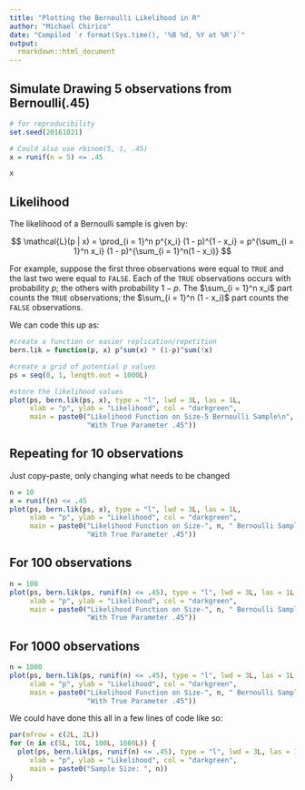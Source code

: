 ```yaml
---
title: "Plotting the Bernoulli Likelihood in R"
author: "Michael Chirico"
date: "Compiled `r format(Sys.time(), '%B %d, %Y at %R')`"
output: 
  rmarkdown::html_document
---
```


## Simulate Drawing 5 observations from Bernoulli(.45)

```r
# for reproducibility
set.seed(20161021)

# Could also use rbinom(5, 1, .45)
x = runif(n = 5) <= .45

x
```

## Likelihood

The likelihood of a Bernoulli sample is given by:

$$ \mathcal{L}(p | x) = \prod_{i = 1}^n p^{x_i} (1 - p)^{1 - x_i} = p^{\sum_{i = 1}^n x_i} (1 - p)^{\sum_{i = 1}^n(1 - x_i)} $$

For example, suppose the first three observations were equal to `TRUE` and the last two were equal to `FALSE`. Each of the `TRUE` observations occurs with probability $p$; the others with probability $1-p$. The $\sum_{i = 1}^n x_i$ part counts the `TRUE` observations; the $\sum_{i = 1}^n (1 - x_i)$ part counts the `FALSE` observations.

We can code this up as:

```r
#create a function or easier replication/repetition
bern.lik = function(p, x) p^sum(x) * (1-p)^sum(!x)

#create a grid of potential p values
ps = seq(0, 1, length.out = 1000L)

#store the likelihood values
plot(ps, bern.lik(ps, x), type = "l", lwd = 3L, las = 1L,
     xlab = "p", ylab = "Likelihood", col = "darkgreen",
     main = paste0("Likelihood Function on Size-5 Bernoulli Sample\n",
                   "With True Parameter .45"))
```

## Repeating for 10 observations

Just copy-paste, only changing what needs to be changed

```r
n = 10
x = runif(n) <= .45
plot(ps, bern.lik(ps, x), type = "l", lwd = 3L, las = 1L,
     xlab = "p", ylab = "Likelihood", col = "darkgreen",
     main = paste0("Likelihood Function on Size-", n, " Bernoulli Sample\n",
                   "With True Parameter .45"))
```

## For 100 observations

```r
n = 100
plot(ps, bern.lik(ps, runif(n) <= .45), type = "l", lwd = 3L, las = 1L,
     xlab = "p", ylab = "Likelihood", col = "darkgreen",
     main = paste0("Likelihood Function on Size-", n, " Bernoulli Sample\n",
                   "With True Parameter .45"))
```

## For 1000 observations

```r
n = 1000
plot(ps, bern.lik(ps, runif(n) <= .45), type = "l", lwd = 3L, las = 1L,
     xlab = "p", ylab = "Likelihood", col = "darkgreen",
     main = paste0("Likelihood Function on Size-", n, " Bernoulli Sample\n",
                   "With True Parameter .45"))
```

We could have done this all in a few lines of code like so:

```r
par(mfrow = c(2L, 2L))
for (n in c(5L, 10L, 100L, 1000L)) {
  plot(ps, bern.lik(ps, runif(n) <= .45), type = "l", lwd = 3L, las = 1L,
     xlab = "p", ylab = "Likelihood", col = "darkgreen",
     main = paste0("Sample Size: ", n))
}
```
